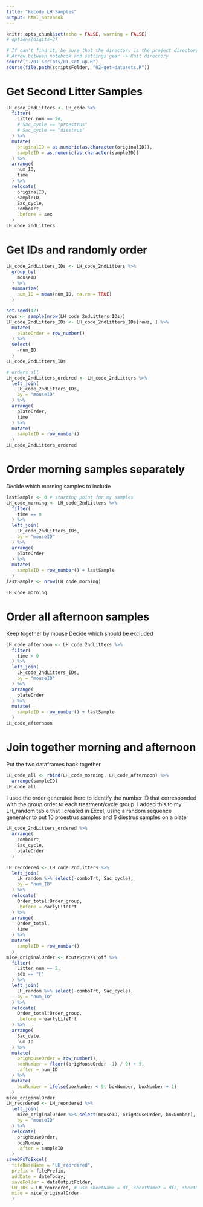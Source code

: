 ```yaml
---
title: "Recode LH Samples"
output: html_notebook
---
```


```r
knitr::opts_chunk$set(echo = FALSE, warning = FALSE)
# options(digits=3)
```

```r
# If can't find it, be sure that the directory is the project directory
# Arrow between notebook and settings gear -> Knit directory
source("./01-scripts/01-set-up.R")
source(file.path(scriptsFolder, "02-get-datasets.R"))
```

# Get Second Litter Samples

```r
LH_code_2ndLitters <- LH_code %>%
  filter(
    Litter_num == 2#,
    # Sac_cycle == "proestrus"
    # Sac_cycle == "diestrus"
  ) %>%
  mutate(
    originalID = as.numeric(as.character(originalID)),
    sampleID = as.numeric(as.character(sampleID))
  ) %>%
  arrange(
    num_ID,
    time
  ) %>%
  relocate(
    originalID,
    sampleID,
    Sac_cycle,
    comboTrt,
    .before = sex
  )
LH_code_2ndLitters
```

# Get IDs and randomly order

```r
LH_code_2ndLitters_IDs <- LH_code_2ndLitters %>%
  group_by(
    mouseID
  ) %>%
  summarize(
    num_ID = mean(num_ID, na.rm = TRUE)
  )

set.seed(42)
rows <- sample(nrow(LH_code_2ndLitters_IDs))
LH_code_2ndLitters_IDs <- LH_code_2ndLitters_IDs[rows, ] %>%
  mutate(
    plateOrder = row_number()
  ) %>%
  select(
    -num_ID
  )
LH_code_2ndLitters_IDs
```

```r
# orders all
LH_code_2ndLitters_ordered <- LH_code_2ndLitters %>%
  left_join(
    LH_code_2ndLitters_IDs,
    by = "mouseID"
  ) %>%
  arrange(
    plateOrder,
    time
  ) %>%
  mutate(
    sampleID = row_number()
  )
LH_code_2ndLitters_ordered
```

# Order morning samples separately
Decide which morning samples to include

```r
lastSample <- 0 # starting point for my samples
LH_code_morning <- LH_code_2ndLitters %>%
  filter(
    time == 0
  ) %>%
  left_join(
    LH_code_2ndLitters_IDs,
    by = "mouseID"
  ) %>%
  arrange(
    plateOrder
  ) %>%
  mutate(
    sampleID = row_number() + lastSample
  )
lastSample <- nrow(LH_code_morning)

LH_code_morning
```

# Order all afternoon samples
Keep together by mouse
Decide which should be excluded

```r
LH_code_afternoon <- LH_code_2ndLitters %>%
  filter(
    time > 0
  ) %>%
  left_join(
    LH_code_2ndLitters_IDs,
    by = "mouseID"
  ) %>%
  arrange(
    plateOrder
  ) %>%
  mutate(
    sampleID = row_number() + lastSample
  )
LH_code_afternoon
```

# Join together morning and afternoon
Put the two dataframes back together

```r
LH_code_all <- rbind(LH_code_morning, LH_code_afternoon) %>%
  arrange(sampleID)
LH_code_all
```


I used the order generated here to identify the number ID that corresponded with the group order to each treatment/cycle group. I added this to my LH_random table that I created in Excel, using a random sequence generator to put 10 proestrus samples and 6 diestrus samples on a plate

```r
LH_code_2ndLitters_ordered %>%
  arrange(
    comboTrt,
    Sac_cycle,
    plateOrder
  )
```

```r
LH_reordered <- LH_code_2ndLitters %>%
  left_join(
    LH_random %>% select(-comboTrt, Sac_cycle),
    by = "num_ID"
  ) %>%
  relocate(
    Order_total:Order_group,
    .before = earlyLifeTrt
  ) %>%
  arrange(
    Order_total,
    time
  ) %>%
  mutate(
    sampleID = row_number()
  )
mice_originalOrder <- AcuteStress_off %>%
  filter(
    Litter_num == 2,
    sex == "F"
  ) %>%
  left_join(
    LH_random %>% select(-comboTrt, Sac_cycle),
    by = "num_ID"
  ) %>%
  relocate(
    Order_total:Order_group,
    .before = earlyLifeTrt
  ) %>%
  arrange(
    Sac_date,
    num_ID
  ) %>%
  mutate(
    origMouseOrder = row_number(),
    boxNumber = floor((origMouseOrder -1) / 9) + 5,
    .after = num_ID
  ) %>%
  mutate(
    boxNumber = ifelse(boxNumber < 9, boxNumber, boxNumber + 1)
  )
mice_originalOrder
LH_reordered <- LH_reordered %>%
  left_join(
    mice_originalOrder %>% select(mouseID, origMouseOrder, boxNumber),
    by = "mouseID"
  ) %>%
  relocate(
    origMouseOrder,
    boxNumber,
    .after = sampleID
  )
saveDFsToExcel(
  fileBaseName = "LH_reordered",
  prefix = filePrefix,
  addDate = dateToday,
  saveFolder = dataOutputFolder,
  LH_IDs = LH_reordered, # use sheetName = df, sheetName2 = df2, sheetName3 = df3 for each df you want to add to a new sheet
  mice = mice_originalOrder
  )
```

